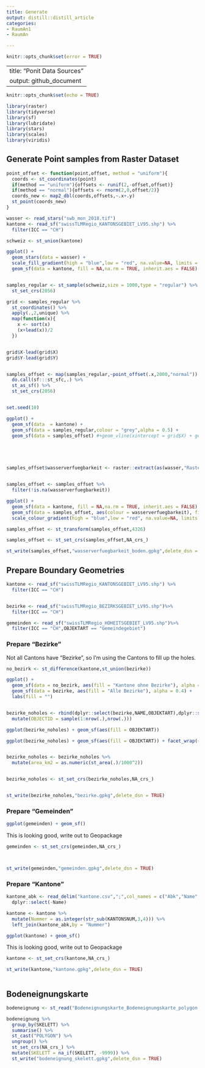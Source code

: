 ```yaml
---
title: Generate
output: distill::distill_article
categories:
- RaumAn1
- RaumAn

---
```


```r
knitr::opts_chunk$set(error = TRUE)
```
---
title: "Ponit Data Sources"
output: github_document
---

```r
knitr::opts_chunk$set(echo = TRUE)
```

```r
library(raster)
library(tidyverse)
library(sf)
library(lubridate)
library(stars)
library(scales)
library(viridis)
```


## Generate Point samples from Raster Dataset

```r
point_offset <- function(point,offset, method = "uniform"){
  coords <- st_coordinates(point)
  if(method == "uniform"){offsets <- runif(2,-offset,offset)}
  if(method == "normal"){offsets <- rnorm(2,0,offset/2)}
  coords_new <- map2_dbl(coords,offsets,~.x+.y)
  st_point(coords_new)
}

wasser <- read_stars("swb_mon_2018.tif")
kantone <- read_sf("swissTLMRegio_KANTONSGEBIET_LV95.shp") %>%
  filter(ICC == "CH")

schweiz <- st_union(kantone)
```

```r

ggplot() + 
  geom_stars(data = wasser) +
  scale_fill_gradient(high = "blue",low = "red", na.value=NA, limits = c(-250,-50),oob = squish) +
  geom_sf(data = kantone, fill = NA,na.rm = TRUE, inherit.aes = FALSE)


samples_regular <- st_sample(schweiz,size = 1000,type = "regular") %>%
  st_set_crs(2056)

grid <- samples_regular %>%
  st_coordinates() %>%
  apply(.,2,unique) %>%
  map(function(x){
    x <- sort(x)
    (x+lead(x))/2
  })


grid$X-lead(grid$X)
grid$Y-lead(grid$Y)


samples_offset <- map(samples_regular,~point_offset(.x,2000,"normal")) %>%
  do.call(sf:::st_sfc,.) %>%
  st_as_sf() %>%
  st_set_crs(2056)


set.seed(10)

ggplot() + 
  geom_sf(data  = kantone) +
  geom_sf(data = samples_regular,colour = "grey",alpha = 0.5) + 
  geom_sf(data = samples_offset) #+geom_vline(xintercept = grid$X) + geom_hline(yintercept = grid$Y)





samples_offset$wasserverfuegbarkeit <- raster::extract(as(wasser,"Raster"), st_coordinates(samples_offset))


samples_offset <- samples_offset %>%
  filter(!is.na(wasserverfuegbarkeit))
```


```r
ggplot() + 
  geom_sf(data = kantone, fill = NA,na.rm = TRUE, inherit.aes = FALSE) +
  geom_sf(data = samples_offset, aes(colour = wasserverfuegbarkeit), fill = NA,na.rm = TRUE, inherit.aes = FALSE) +
  scale_colour_gradient(high = "blue",low = "red", na.value=NA, limits = c(-250,-50),oob = squish)

```

```r
samples_offset <- st_transform(samples_offset,4326)

samples_offset <- st_set_crs(samples_offset,NA_crs_)
```


```r
st_write(samples_offset,"wasserverfuegbarkeit_boden.gpkg",delete_dsn = TRUE)
```





## Prepare Boundary Geometries




```r
kantone <- read_sf("swissTLMRegio_KANTONSGEBIET_LV95.shp") %>%
  filter(ICC == "CH")


bezirke <- read_sf("swissTLMRegio_BEZIRKSGEBIET_LV95.shp")%>%
  filter(ICC == "CH")

gemeinden <- read_sf("swissTLMRegio_HOHEITSGEBIET_LV95.shp")%>%
  filter(ICC == "CH",OBJEKTART == "Gemeindegebiet")

```


### Prepare "Bezirke"


Not all Cantons have "Bezirke", so I'm using the Cantons to fill up the holes.

```r

no_bezirk <- st_difference(kantone,st_union(bezirke))

ggplot() + 
  geom_sf(data = no_bezirk, aes(fill = "Kantone ohne Bezirke"), alpha = 0.4) +
  geom_sf(data = bezirke, aes(fill = "Alle Bezirke"), alpha = 0.4) + 
  labs(fill = "")


bezirke_noholes <- rbind(dplyr::select(bezirke,NAME,OBJEKTART),dplyr::select(no_bezirk, NAME,OBJEKTART)) %>%
  mutate(OBJECTID = sample(1:nrow(.),nrow(.)))

ggplot(bezirke_noholes) + geom_sf(aes(fill = OBJEKTART)) 

ggplot(bezirke_noholes) + geom_sf(aes(fill = OBJEKTART)) + facet_wrap(~OBJEKTART)


bezirke_noholes <- bezirke_noholes %>%
  mutate(area_km2 = as.numeric(st_area(.)/1000^2))


bezirke_noholes <- st_set_crs(bezirke_noholes,NA_crs_)


st_write(bezirke_noholes,"bezirke.gpkg",delete_dsn = TRUE)

```



### Prepare "Gemeinden"

```r

ggplot(gemeinden) + geom_sf()

```

This is looking good, write out to Geopackage


```r
gemeinden <- st_set_crs(gemeinden,NA_crs_)



st_write(gemeinden,"gemeinden.gpkg",delete_dsn = TRUE)
```

### Prepare "Kantone"


```r
kantone_abk <- read_delim("kantone.csv",";",col_names = c("Abk","Name","Nummer"), locale = locale(encoding = "Windows-1252")) %>%
  dplyr::select(-Name)

kantone <- kantone %>%
  mutate(Nummer = as.integer(str_sub(KANTONSNUM,3,4))) %>% 
  left_join(kantone_abk,by = "Nummer")

```


```r
ggplot(kantone) + geom_sf()
```

This is looking good, write out to Geopackage

```r

kantone <- st_set_crs(kantone,NA_crs_)

st_write(kantone,"kantone.gpkg",delete_dsn = TRUE)
```

```r

```



## Bodeneignungskarte

```r
bodeneignung <- st_read("Bodeneignungskarte_Bodeneignungskarte_polygon.shp")
```


```r
bodeneignung %>%
  group_by(SKELETT) %>%
  summarise() %>%
  st_cast("POLYGON") %>%
  ungroup() %>%
  st_set_crs(NA_crs_) %>%
  mutate(SKELETT = na_if(SKELETT, -9999)) %>%
  st_write("bodeneignung_skelett.gpkg",delete_dsn = TRUE)
```


